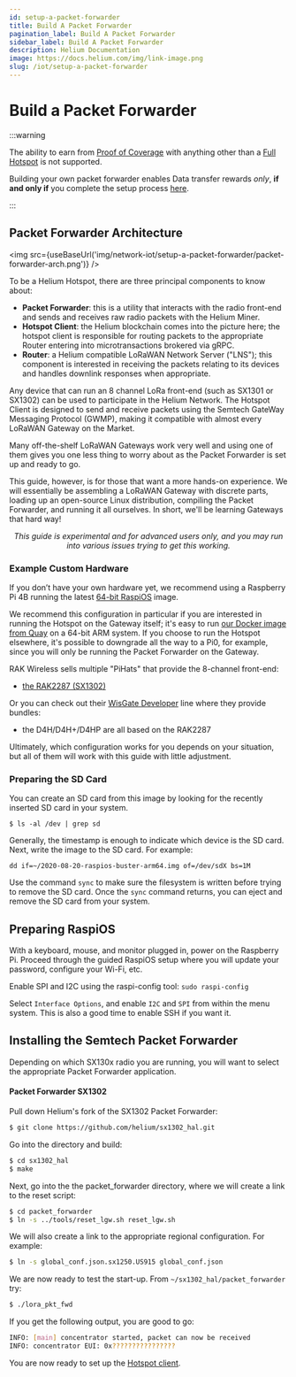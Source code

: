 ```yaml
---
id: setup-a-packet-forwarder
title: Build A Packet Forwarder
pagination_label: Build A Packet Forwarder
sidebar_label: Build A Packet Forwarder
description: Helium Documentation
image: https://docs.helium.com/img/link-image.png
slug: /iot/setup-a-packet-forwarder
---
```


# Build a Packet Forwarder


:::warning

The ability to earn from [Proof of Coverage](/iot/proof-of-coverage) with anything other than a
[Full Hotspot](/network-iot/hotspots-iot/full-hotspots) is not supported.

Building your own packet forwarder enables Data transfer rewards _only_, **if and only if** you
complete the setup process [here](/iot/data-only-hotspots).

:::

## Packet Forwarder Architecture

<img src={useBaseUrl('img/network-iot/setup-a-packet-forwarder/packet-forwarder-arch.png')} />

To be a Helium Hotspot, there are three principal components to know about:

- **Packet Forwarder**: this is a utility that interacts with the radio front-end and sends and
  receives raw radio packets with the Helium Miner.
- **Hotspot Client**: the Helium blockchain comes into the picture here; the hotspot client is
  responsible for routing packets to the appropriate Router entering into microtransactions brokered
  via gRPC.
- **Router**: a Helium compatible LoRaWAN Network Server ("LNS"); this component is interested in
  receiving the packets relating to its devices and handles downlink responses when appropriate.

Any device that can run an 8 channel LoRa front-end (such as SX1301 or SX1302) can be used to
participate in the Helium Network. The Hotspot Client is designed to send and receive packets using
the Semtech GateWay Messaging Protocol (GWMP), making it compatible with almost every LoRaWAN
Gateway on the Market.

Many off-the-shelf LoRaWAN Gateways work very well and using one of them gives you one less thing to
worry about as the Packet Forwarder is set up and ready to go.

This guide, however, is for those that want a more hands-on experience. We will essentially be
assembling a LoRaWAN Gateway with discrete parts, loading up an open-source Linux distribution,
compiling the Packet Forwarder, and running it all ourselves. In short, we'll be learning Gateways
that hard way!

<center>
  <i>
    This guide is experimental and for advanced users only, and you may run into various issues
    trying to get this working.
  </i>
</center>

### Example Custom Hardware

If you don’t have your own hardware yet, we recommend using a Raspberry Pi 4B running the latest
[64-bit RaspiOS](https://downloads.raspberrypi.org/raspios_arm64/images/) image.

We recommend this configuration in particular if you are interested in running the Hotspot on the
Gateway itself; it's easy to run
[our Docker image from Quay](https://quay.io/repository/team-helium/miner) on a 64-bit ARM system.
If you choose to run the Hotspot elsewhere, it's possible to downgrade all the way to a Pi0, for
example, since you will only be running the Packet Forwarder on the Gateway.

RAK Wireless sells multiple "PiHats" that provide the 8-channel front-end:

- [the RAK2287 (SX1302)](https://store.rakwireless.com/products/rak2287-pi-hat)

Or you can check out their
[WisGate Developer](https://store.rakwireless.com/collections/wisgate-developer) line where they
provide bundles:

- the D4H/D4H+/D4HP are all based on the RAK2287

Ultimately, which configuration works for you depends on your situation, but all of them will work
with this guide with little adjustment.

### Preparing the SD Card

You can create an SD card from this image by looking for the recently inserted SD card in your
system.

```
$ ls -al /dev | grep sd
```

Generally, the timestamp is enough to indicate which device is the SD card. Next, write the image to
the SD card. For example:

```
dd if=~/2020-08-20-raspios-buster-arm64.img of=/dev/sdX bs=1M
```

Use the command `sync` to make sure the filesystem is written before trying to remove the SD card.
Once the `sync` command returns, you can eject and remove the SD card from your system.

## Preparing RaspiOS

With a keyboard, mouse, and monitor plugged in, power on the Raspberry Pi. Proceed through the
guided RaspiOS setup where you will update your password, configure your Wi-Fi, etc.

Enable SPI and I2C using the raspi-config tool: `sudo raspi-config`

Select `Interface Options`, and enable `I2C` and `SPI` from within the menu system. This is also a
good time to enable SSH if you want it.

## Installing the Semtech Packet Forwarder

Depending on which SX130x radio you are running, you will want to select the appropriate Packet
Forwarder application.

#### Packet Forwarder SX1302

Pull down Helium's fork of the SX1302 Packet Forwarder:

```bash
$ git clone https://github.com/helium/sx1302_hal.git
```

Go into the directory and build:

```bash
$ cd sx1302_hal
$ make
```

Next, go into the the packet_forwarder directory, where we will create a link to the reset script:

```bash
$ cd packet_forwarder
$ ln -s ../tools/reset_lgw.sh reset_lgw.sh
```

We will also create a link to the appropriate regional configuration. For example:

```bash
$ ln -s global_conf.json.sx1250.US915 global_conf.json
```

We are now ready to test the start-up. From `~/sx1302_hal/packet_forwarder` try:

```bash
$ ./lora_pkt_fwd
```

If you get the following output, you are good to go:

```bash
INFO: [main] concentrator started, packet can now be received
INFO: concentrator EUI: 0x????????????????
```

You are now ready to set up the [Hotspot client](/iot/hotspots).
